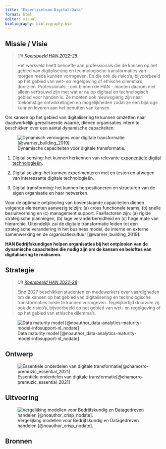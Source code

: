 ```yaml
---
title: "Expertiseteam Digital/Data"
format: html
editor: visual
bibliography: bibliography.bib
---
```


## Missie / Visie

> *Uit [Koersbeeld HAN 2022-28](https://www.han.nl/over-de-han/missie-en-strategie/koersbeeld/):*
>
> Het werkveld heeft behoefte aan professionals die de kansen op het gebied van digitalisering en technologische transformaties van morgen mede kunnen vormgeven. En die ook de risico's, bijvoorbeeld op het gebied van wet- en regelgeving of ethische dilemma's, doorzien. Professionals -- ook binnen de HAN -- moeten daarom niet alleen vertrouwd zijn met wat er nu op digitaal en technologisch gebied voor handen is. Ze moeten ook nieuwsgierig zijn naar toekomstige ontwikkelingen en mogelijkheden zodat ze een bijdrage kunnen leveren aan het benutten van kansen.

Om kansen op het gebied van digitalisering te kunnen omzetten naar daadwerkelijk gerealiseerde waarde, dienen organisaties intern te beschikken over een aantal dynamische capaciteiten.

![Dynamische capaciteiten voor digitale transformatie.](digitalcapabilities.jpg){alt="Dynamisch vermogens voor digitale transformatie [@warner_building_2019]"}

1.  Digital sensing: het kunnen herkennen van relevante [exponentiele digital technologieën](https://youtu.be/Tb7Kv6P7m9Q).

2.  Digital seizing: het kunnen experimenteren met en testen en afwegen van interessante digitale technologieën.

3.  Digital transforming: het kunnen herpositioneren en structuren van de eigen organisatie en haar netwerken.

Voor de optimale ontplooiing van bovenstaande capaciteiten dienen volgende elementen aanwezig te zijn: (a) cross functionele teams, (b) snelle besluitvorming en (c) management support. Faalfactoren zijn: (a) rigide strategische planningen, (b) lage veranderbereidheid en (c) hoge mate van hierarchie. Uiteindelijk zal de digitale transformatie leiden tot een strategische verandering in het business model, de interne en externe samenwerking en de organisatiecultuur [@warner_building_2019].

**HAN Bedrijfskundigen helpen organisaties bij het ontplooien van de dynamische capaciteiten die nodig zijn om de kansen en beloftes van digitalisering te realiseren.**

## Strategie

> *Uit [Koersbeeld HAN 2022-28](https://www.han.nl/over-de-han/missie-en-strategie/koersbeeld/):*
>
> Eind 2027 beschikken studenten en medewerkers over vaardigheden om de kansen op het gebied van digitalisering en technologische transformaties mede te kunnen vormgeven. Tegelijkertijd doorzien zij ook de risico's, bijvoorbeeld op het gebied van wet- en regelgeving of op het gebied van ethische dilemma's.

![Data maturity model [@noauthor_data-analytics-maturity-model-infosupport-nl_nodate]](datamaturity.png)

## Ontwerp

![Essentiële onderdelen van digitale transformatie[@chamorro-premuzic_essential_2021]](digitaltransformation.png)

## Uitvoering

![Vergelijking modellen voor Bedrijfskundig en Datagedreven handelen [@noauthor_crisp_nodate].](crisp.png)

## Bronnen

::: {#refs}
:::
